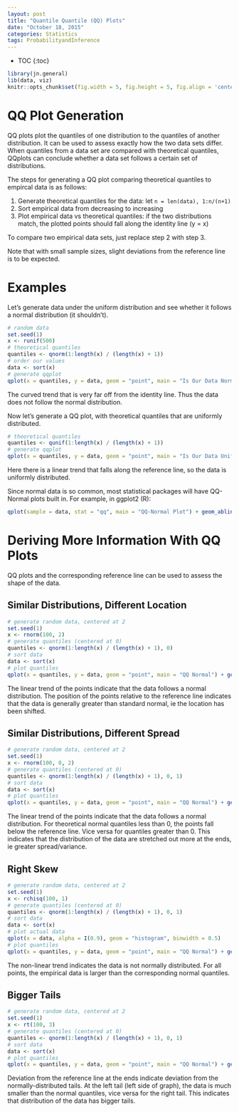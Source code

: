 ```yaml
---
layout: post
title: "Quantile Quantile (QQ) Plots"
date: "October 18, 2015"
categories: Statistics
tags: ProbabilityandInference
---
```


* TOC
{:toc}

```r
library(jn.general)
lib(data, viz)
knitr::opts_chunk$set(fig.width = 5, fig.height = 5, fig.align = 'center', warning = FALSE)
```

# QQ Plot Generation
QQ plots plot the quantiles of one distribution to the quantiles of another distribution. It can be used to assess exactly how the two data sets differ. When quantiles from a data set are compared with theoretical quantiles, QQplots can conclude whether a data set follows a certain set of distributions. 

The steps for generating a QQ plot comparing theoretical quantiles to empircal data is as follows:

1. Generate theoretical quantiles for the data: let `n = len(data), 1:n/(n+1)`
2. Sort empirical data from decreasing to increasing
3. Plot empirical data vs theoretical quantiles: if the two distributions match, the plotted points should fall along the identity line (y = x)

To compare two empirical data sets, just replace step 2 with step 3.

Note that with small sample sizes, slight deviations from the reference line is to be expected.

# Examples 
Let's generate data under the uniform distribution and see whether it follows a normal distribution (it shouldn't).
```r
# random data
set.seed(1)
x <- runif(500)
# theoretical quantiles
quantiles <- qnorm(1:length(x) / (length(x) + 1))
# order our values
data <- sort(x)
# generate qqplot
qplot(x = quantiles, y = data, geom = "point", main = "Is Our Data Normally Distributed?") + geom_abline(slope = 1)
```

The curved trend that is very far off from the identity line. Thus the data does not follow the normal distribution.

Now let's generate a QQ plot, with theoretical quantiles that are uniformly distributed.

```r
# theoretical quantiles
quantiles <- qunif(1:length(x) / (length(x) + 1))
# generate qqplot
qplot(x = quantiles, y = data, geom = "point", main = "Is Our Data Uniformly Distributed?") + geom_abline(slope = 1)
```

Here there is a linear trend that falls along the reference line, so the data is uniformly distributed.

Since normal data is so common, most statistical packages will have QQ-Normal plots built in. For example, in ggplot2 (R):

```r
qplot(sample = data, stat = "qq", main = "QQ-Normal Plot") + geom_abline(slope = 1)
```

# Deriving More Information With QQ Plots
QQ plots and the corresponding reference line can be used to assess the shape of the data. 

## Similar Distributions, Different Location
```r
# generate random data, centered at 2
set.seed(1)
x <- rnorm(100, 2)
# generate quantiles (centered at 0)
quantiles <- qnorm(1:length(x) / (length(x) + 1), 0)
# sort data
data <- sort(x)
# plot quantiles
qplot(x = quantiles, y = data, geom = "point", main = "QQ Normal") + geom_abline(slope = 1)
```

The linear trend of the points indicate that the data follows a normal distribution. The position of the points relative to the reference line indicates that the data is generally greater than standard normal, ie the location has been shifted.

## Similar Distributions, Different Spread
```r
# generate random data, centered at 2
set.seed(1)
x <- rnorm(100, 0, 2)
# generate quantiles (centered at 0)
quantiles <- qnorm(1:length(x) / (length(x) + 1), 0, 1)
# sort data
data <- sort(x)
# plot quantiles
qplot(x = quantiles, y = data, geom = "point", main = "QQ Normal") + geom_abline(slope = 1)
```

The linear trend of the points indicate that the data follows a normal distribution. For theoretical normal quantiles less than 0, the points fall below the reference line. Vice versa for quantiles greater than 0. This indicates that the distribution of the data are stretched out more at the ends, ie greater spread/variance.

## Right Skew
```r
# generate random data, centered at 2
set.seed(1)
x <- rchisq(100, 1)
# generate quantiles (centered at 0)
quantiles <- qnorm(1:length(x) / (length(x) + 1), 0, 1)
# sort data
data <- sort(x)
# plot actual data
qplot(x = data, alpha = I(0.9), geom = "histogram", binwidth = 0.5)
# plot quantiles
qplot(x = quantiles, y = data, geom = "point", main = "QQ Normal") + geom_abline(slope = 1)
```

The non-linear trend indicates the data is not normally distributed. For all points, the empirical data is larger than the corresponding normal quantiles.

## Bigger Tails
```r
# generate random data, centered at 2
set.seed(1)
x <- rt(100, 3)
# generate quantiles (centered at 0)
quantiles <- qnorm(1:length(x) / (length(x) + 1), 0, 1)
# sort data
data <- sort(x)
# plot quantiles
qplot(x = quantiles, y = data, geom = "point", main = "QQ Normal") + geom_abline(slope = 1)
```

Deviation from the reference line at the ends indicate deviation from the normally-distributed tails. At the left tail (left side of graph), the data is much smaller than the normal quantiles, vice versa for the right tail. This indicates that distribution of the data has bigger tails. 
